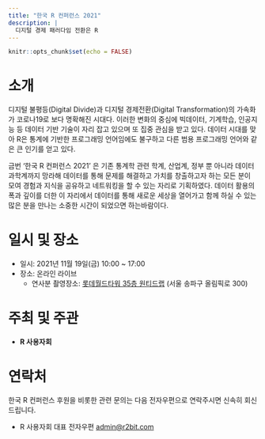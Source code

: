 ```yaml
---
title: "한국 R 컨퍼런스 2021"
description: |
  디지털 경제 패러다임 전환은 R
---
```


```r
knitr::opts_chunk$set(echo = FALSE)
```

# 소개

디지털 불평등(Digital Divide)과 디지털 경제전환(Digital Transformation)의 가속화가 코로나19로 보다 명확해진 시대다. 이러한 변화의 중심에 빅데이터, 기계학습, 인공지능 등 데이터 기반 기술이 자리 잡고 있으며 또 집중 관심을 받고 있다. 데이터 시대를 맞아 R은 통계에 기반한 프로그래밍 언어임에도 불구하고 다른 범용 프로그래밍 언어와 같은 큰 인기를 얻고 있다.



금번 '한국 R 컨퍼런스 2021' 은 기존 통계학 관련 학계, 산업계, 정부 뿐 아니라 데이터 과학계까지 망라해 데이터를 통해 문제를 해결하고 가치를 창출하고자 하는 모든 분이 모여 경험과 지식을 공유하고 네트워킹을 할 수 있는 자리로 기획하였다. 데이터 활용의 폭과 깊이를 더한 이 자리에서 데이터를 통해 새로운 세상을 열어가고 함께 하실 수 있는 많은 분을 만나는 소중한 시간이 되었으면 하는바람이다.

# 일시 및 장소

- 일시: 2021년 11월 19일(금) 10:00 ~ 17:00
- 장소: 온라인 라이브
    -   연사분 촬영장소: [롯데월드타워 35층 원티드랩](https://www.lwt.co.kr/en/main/main.do) (서울 송파구 올림픽로 300)

# 주최 및 주관

- **R 사용자회**

# 연락처

한국 R 컨퍼런스 후원을 비롯한 관련 문의는 다음 전자우편으로 연락주시면 신속히 회신드립니다.

- R 사용자회 대표 전자우편 <admin@r2bit.com>


